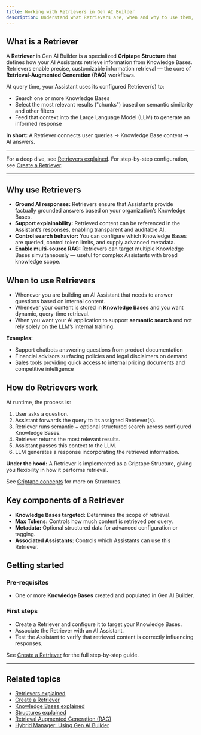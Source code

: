 ```yaml
---
title: Working with Retrievers in Gen AI Builder
description: Understand what Retrievers are, when and why to use them, and how they power AI Assistants in Gen AI Builder.
---
```


## What is a Retriever

A **Retriever** in Gen AI Builder is a specialized **Griptape Structure** that defines how your AI Assistants retrieve information from Knowledge Bases.
Retrievers enable precise, customizable information retrieval — the core of **Retrieval-Augmented Generation (RAG)** workflows.

At query time, your Assistant uses its configured Retriever(s) to:

- Search one or more Knowledge Bases
- Select the most relevant results ("chunks") based on semantic similarity and other filters
- Feed that context into the Large Language Model (LLM) to generate an informed response

**In short:**
A Retriever connects user queries → Knowledge Base content → AI answers.

---

For a deep dive, see [Retrievers explained](../../../learn/explained/retrievers-explained).
For step-by-step configuration, see [Create a Retriever](../../../how-to/gen-ai/create-retriever).

---

## Why use Retrievers

- **Ground AI responses:** Retrievers ensure that Assistants provide factually grounded answers based on your organization’s Knowledge Bases.
- **Support explainability:** Retrieved content can be referenced in the Assistant’s responses, enabling transparent and auditable AI.
- **Control search behavior:** You can configure which Knowledge Bases are queried, control token limits, and supply advanced metadata.
- **Enable multi-source RAG:** Retrievers can target multiple Knowledge Bases simultaneously — useful for complex Assistants with broad knowledge scope.

## When to use Retrievers

- Whenever you are building an AI Assistant that needs to answer questions based on internal content.
- Whenever your content is stored in **Knowledge Bases** and you want dynamic, query-time retrieval.
- When you want your AI application to support **semantic search** and not rely solely on the LLM’s internal training.

**Examples:**

- Support chatbots answering questions from product documentation
- Financial advisors surfacing policies and legal disclaimers on demand
- Sales tools providing quick access to internal pricing documents and competitive intelligence

## How do Retrievers work

At runtime, the process is:

1. User asks a question.
2. Assistant forwards the query to its assigned Retriever(s).
3. Retriever runs semantic + optional structured search across configured Knowledge Bases.
4. Retriever returns the most relevant results.
5. Assistant passes this context to the LLM.
6. LLM generates a response incorporating the retrieved information.

**Under the hood:**
A Retriever is implemented as a Griptape Structure, giving you flexibility in how it performs retrieval.

See [Griptape concepts](../../../learn/explained/ai-factory-concepts) for more on Structures.

## Key components of a Retriever

- **Knowledge Bases targeted:** Determines the scope of retrieval.
- **Max Tokens:** Controls how much content is retrieved per query.
- **Metadata:** Optional structured data for advanced configuration or tagging.
- **Associated Assistants:** Controls which Assistants can use this Retriever.

## Getting started

### Pre-requisites

- One or more **Knowledge Bases** created and populated in Gen AI Builder.

### First steps

- Create a Retriever and configure it to target your Knowledge Bases.
- Associate the Retriever with an AI Assistant.
- Test the Assistant to verify that retrieved content is correctly influencing responses.

See [Create a Retriever](../../../how-to/gen-ai/create-retriever) for the full step-by-step guide.

---

## Related topics

- [Retrievers explained](../../../learn/explained/retrievers-explained)
- [Create a Retriever](../../../how-to/gen-ai/create-retriever)
- [Knowledge Bases explained](../../../learn/explained/knowledge-bases)
- [Structures explained](../../../learn/explained/structures)
- [Retrieval Augmented Generation (RAG)](../../../learn/explained/rag)
- [Hybrid Manager: Using Gen AI Builder](../../../../../hybrid-manager/ai-factory/gen-ai/builder)
